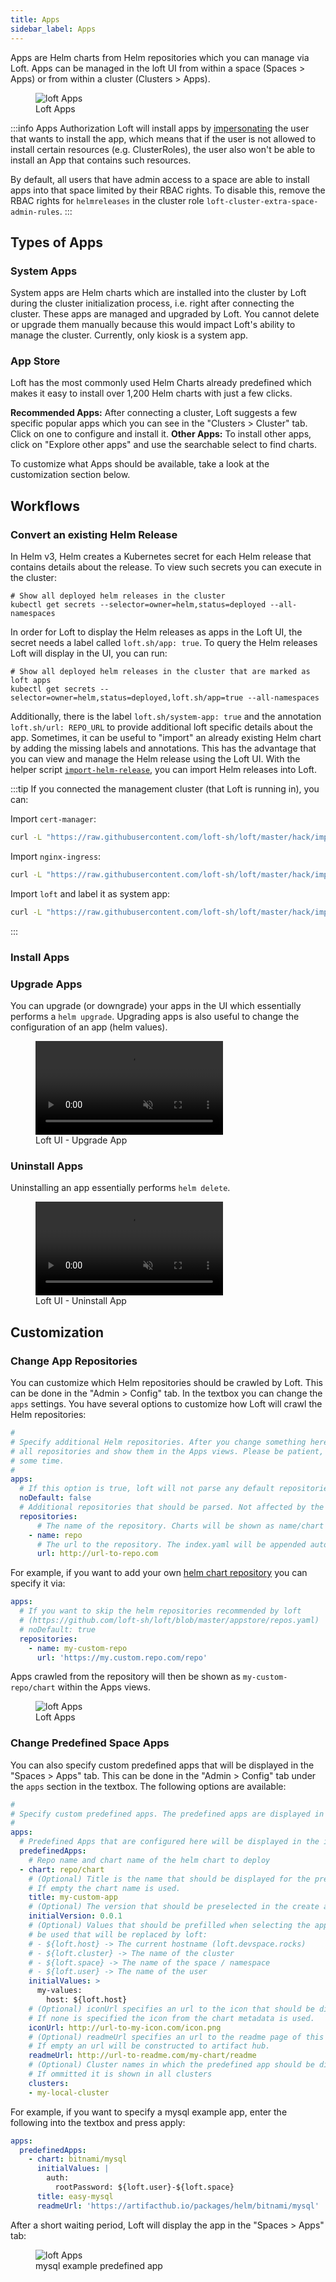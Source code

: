 ```yaml
---
title: Apps
sidebar_label: Apps
---
```



Apps are Helm charts from Helm repositories which you can manage via Loft. Apps can be managed in the loft UI from within a space (Spaces > Apps) or from within a cluster (Clusters > Apps). 

<figure>
    <img src="/docs/media/ui/apps/apps_space_overview.png" alt="loft Apps" />
    <figcaption>Loft Apps</figcaption>
</figure>

:::info Apps Authorization 
Loft will install apps by [impersonating](https://kubernetes.io/docs/reference/access-authn-authz/authentication/#user-impersonation) the user that wants to install the app, which means that if the user is not allowed to install certain resources (e.g. ClusterRoles), the user also won't be able to install an App that contains such resources. 

By default, all users that have admin access to a space are able to install apps into that space limited by their RBAC rights. To disable this, remove the RBAC rights for `helmreleases` in the cluster role `loft-cluster-extra-space-admin-rules`.
:::

## Types of Apps

### System Apps

System apps are Helm charts which are installed into the cluster by Loft during the cluster initialization process, i.e. right after connecting the cluster. These apps are managed and upgraded by Loft. You cannot delete or upgrade them manually because this would impact Loft's ability to manage the cluster. Currently, only kiosk is a system app.

### App Store

Loft has the most commonly used Helm Charts already predefined which makes it easy to install over 1,200 Helm charts with just a few clicks.

**Recommended Apps:** After connecting a cluster, Loft suggests a few specific popular apps which you can see in the "Clusters > Cluster" tab. Click on one to configure and install it.
**Other Apps:** To install other apps, click on "Explore other apps" and use the searchable select to find charts.

To customize what Apps should be available, take a look at the customization section below.

## Workflows

### Convert an existing Helm Release

In Helm v3, Helm creates a Kubernetes secret for each Helm release that contains details about the release. To view such secrets you can execute in the cluster:
```
# Show all deployed helm releases in the cluster 
kubectl get secrets --selector=owner=helm,status=deployed --all-namespaces
``` 
In order for Loft to display the Helm releases as apps in the Loft UI, the secret needs a label called `loft.sh/app: true`. 
To query the Helm releases Loft will display in the UI, you can run:
```
# Show all deployed helm releases in the cluster that are marked as loft apps
kubectl get secrets --selector=owner=helm,status=deployed,loft.sh/app=true --all-namespaces
```

Additionally, there is the label `loft.sh/system-app: true` and the annotation `loft.sh/url: REPO_URL` to provide additional loft specific details about the app.
Sometimes, it can be useful to "import" an already existing Helm chart by adding the missing labels and annotations. This has the advantage that you can view and manage the Helm release using the Loft UI. With the helper script [`import-helm-release`](https://github.com/loft-sh/loft/blob/master/hack/import-helm-release.sh), you can import Helm releases into Loft.

:::tip
If you connected the management cluster (that Loft is running in), you can:

Import `cert-manager`:
```bash
curl -L "https://raw.githubusercontent.com/loft-sh/loft/master/hack/import-helm-release.sh" | bash -s -- "cert-manager" "https://charts.jetstack.io"
```

Import `nginx-ingress`:
```bash
curl -L "https://raw.githubusercontent.com/loft-sh/loft/master/hack/import-helm-release.sh" | bash -s -- "nginx-ingress" "https://kubernetes-charts.storage.googleapis.com"
```

Import `loft` and label it as system app:
```bash
curl -L "https://raw.githubusercontent.com/loft-sh/loft/master/hack/import-helm-release.sh" | bash -s -- "loft" "https://charts.devspace.sh" true false
```
:::

### Install Apps

<InstallAppsFragment/>

### Upgrade Apps
You can upgrade (or downgrade) your apps in the UI which essentially performs a `helm upgrade`. Upgrading apps is also useful to change the configuration of an app (helm values).

<figure class="frame">
    <video controls loop autoplay="true" muted>
        <source src="/docs/media/ui/clusters/upgrade-app.mp4" type="video/mp4" />
    </video>
    <figcaption>Loft UI - Upgrade App</figcaption>
</figure>


### Uninstall Apps
Uninstalling an app essentially performs `helm delete`.

<figure class="frame">
    <video controls loop autoplay="true" muted>
        <source src="/docs/media/ui/clusters/delete-app.mp4" type="video/mp4" />
    </video>
    <figcaption>Loft UI - Uninstall App</figcaption>
</figure>

## Customization

### Change App Repositories

You can customize which Helm repositories should be crawled by Loft. This can be done in the "Admin > Config" tab. In the textbox you can change the `apps` settings. You have several options to customize how Loft will crawl the Helm repositories:
```yaml
# 
# Specify additional Helm repositories. After you change something here and press apply, loft will recrawl
# all repositories and show them in the Apps views. Please be patient, this can take
# some time.
#
apps:
  # If this option is true, loft will not parse any default repositories
  noDefault: false
  # Additional repositories that should be parsed. Not affected by the noDefault option
  repositories:
      # The name of the repository. Charts will be shown as name/chart in the UI
    - name: repo
      # The url to the repository. The index.yaml will be appended automatically
      url: http://url-to-repo.com
```

For example, if you want to add your own [helm chart repository](https://helm.sh/docs/topics/chart_repository/) you can specify it via:
```yaml
apps:
  # If you want to skip the helm repositories recommended by loft 
  # (https://github.com/loft-sh/loft/blob/master/appstore/repos.yaml)
  # noDefault: true
  repositories:
    - name: my-custom-repo
      url: 'https://my.custom.repo.com/repo'
```

Apps crawled from the repository will then be shown as `my-custom-repo/chart` within the Apps views.

<figure>
    <img src="/docs/media/ui/apps/custom_repo.png" alt="loft Apps" />
    <figcaption>Loft Apps</figcaption>
</figure>

### Change Predefined Space Apps

You can also specify custom predefined apps that will be displayed in the "Spaces > Apps" tab. This can be done in the "Admin > Config" tab under the `apps` section in the textbox. The following options are available:

```yaml
# 
# Specify custom predefined apps. The predefined apps are displayed in Spaces > Apps. 
#
apps:
  # Predefined Apps that are configured here will be displayed in the in the Spaces > Apps view
  predefinedApps:
    # Repo name and chart name of the helm chart to deploy
  - chart: repo/chart
    # (Optional) Title is the name that should be displayed for the predefined app. 
    # If empty the chart name is used.
    title: my-custom-app
    # (Optional) The version that should be preselected in the create app drawer
    initialVersion: 0.0.1
    # (Optional) Values that should be prefilled when selecting the app. Several place holders can
    # be used that will be replaced by loft:
    # - ${loft.host} -> The current hostname (loft.devspace.rocks)
    # - ${loft.cluster} -> The name of the cluster
    # - ${loft.space} -> The name of the space / namespace
    # - ${loft.user} -> The name of the user
    initialValues: >
      my-values:
        host: ${loft.host}
    # (Optional) iconUrl specifies an url to the icon that should be displayed for this app.
	# If none is specified the icon from the chart metadata is used.
    iconUrl: http://url-to-my-icon.com/icon.png
    # (Optional) readmeUrl specifies an url to the readme page of this predefined app. 
	# If empty an url will be constructed to artifact hub.
	readmeUrl: http://url-to-readme.com/my-chart/readme
    # (Optional) Cluster names in which the predefined app should be displayed under Space > Apps. 
    # If ommitted it is shown in all clusters
    clusters:
    - my-local-cluster
```

For example, if you want to specify a mysql example app, enter the following into the textbox and press apply:
```yaml
apps:
  predefinedApps:
    - chart: bitnami/mysql
      initialValues: |
        auth:
          rootPassword: ${loft.user}-${loft.space}
      title: easy-mysql
      readmeUrl: 'https://artifacthub.io/packages/helm/bitnami/mysql'
```

After a short waiting period, Loft will display the app in the "Spaces > Apps" tab:

<figure>
    <img src="/docs/media/ui/apps/mysql_example.png" alt="loft Apps" />
    <figcaption>mysql example predefined app</figcaption>
</figure>
